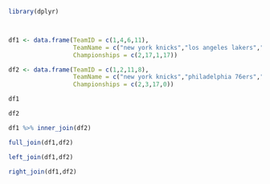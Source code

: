 
```r
library(dplyr)




```

```r

df1 <- data.frame(TeamID = c(1,4,6,11),
                  TeamName = c("new york knicks","los angeles lakers","milwaukee bucks","boston celtics"),
                  Championships = c(2,17,1,17))

df2 <- data.frame(TeamID = c(1,2,11,8),
                  TeamName = c("new york knicks","philadelphia 76ers","boston celtics","los angeles clippers"),
                  Championships = c(2,3,17,0))

df1

df2


```

```r
df1 %>% inner_join(df2)


```

```r
full_join(df1,df2)


```

```r
left_join(df1,df2)


```

```r
right_join(df1,df2)
```

